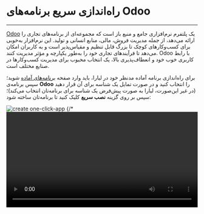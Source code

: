 

<Layout>
<Head>
<title>مستندات راه‌اندازی سریع برنامه‌های odoo - لیارا</title>
</Head>

# راه‌اندازی سریع برنامه‌های Odoo
<hr className="mb-2" />

<a href="https://www.odoo.com/" className="text-[#2196f3] ">Odoo</a> یک پلتفرم نرم‌افزاری جامع و منبع باز است که مجموعه‌ای از برنامه‌های تجاری را ارائه می‌دهد، از جمله مدیریت فروش، مالی، منابع انسانی و تولید. این نرم‌افزار به‌خوبی برای کسب‌وکارهای کوچک تا بزرگ قابل تنظیم و مقیاس‌پذیر است و به کاربران امکان می‌دهد تا فرآیندهای تجاری خود را به‌طور یکپارچه و مؤثر مدیریت کنند. Odoo با رابط کاربری خوب خود و انعطاف‌پذیری بالا، یک انتخاب محبوب برای مدیریت کسب‌وکارها در صنایع مختلف است.

<div className="h-4" />

برای راه‌اندازی برنامه آماده مدنظر خود در لیارا، باید وارد صفحه <a href="https://console.liara.ir/one-click-apps" className="text-[#2196f3] ">برنامه‌های آماده</a> شوید؛ سپس برنامه‌ی <b>Odoo</b> 
را انتخاب کنید و در صورت تمایل یک شناسه برای آن قرار دهید (در غیر این‌صورت، لیارا به صورت پیش‌فرض یک شناسه برای برنامه‌تان انتخاب می‌کند)؛ سپس بر روی گزینه **نصب سریع** کلیک کنید تا برنامه‌تان ساخته شود:
<div className="h-4" />
<img src="https://files.liara.ir/docs/odoo/create-odoo-one-click-app.gif" alt="create one-click-app" />
{/* <video
  src="https://files.liara.ir/liara/mattermost/create-mattermost.mp4"
  controls="controls"
  className="block w-full"
  width="100%"
/> */}

<div className="h-4" />

پس از ساخته شدن برنامه، می‌توانید در صفحه <a href="https://console.liara.ir/apps" className="text-[#2196f3] ">پلتفرم</a>، برنامه خود را بررسی کنید. برای نصب دلخواه هم، می‌توانید از گزینه **نصب پیشرفته** استفاده کنید. 

<Section id="see-also" title="همچنین بخوانید:" />

<div className='h-2' />
<div className="grid md:grid-cols-1 gap-4">
            {[
      {
        title: "تغییر نسخه‌ی برنامه مستقر شده",
        link: "./how-tos/choose-version"
      },
  ].map(item =>
    <Link href={item.link}>
    <Card className="flex cursor-pointer w-full items-center justify-between">
        <div className="flex items-center gap-3">
        <h4>
            {item.title}
        </h4>
        </div>
        <GoArrowLeft className="ml-1" />
    </Card>
    </Link>
            )}
</div>


</Layout>
